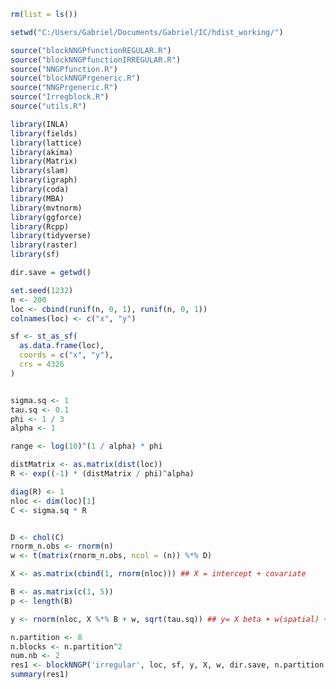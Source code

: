 ```r
rm(list = ls())

setwd("C:/Users/Gabriel/Documents/Gabriel/IC/hdist_working/")

source("blockNNGPfunctionREGULAR.R")
source("blockNNGPfunctionIRREGULAR.R")
source("NNGPfunction.R")
source("blockNNGPrgeneric.R")
source("NNGPrgeneric.R")
source("Irregblock.R")
source("utils.R")

library(INLA)
library(fields)
library(lattice)
library(akima)
library(Matrix)
library(slam)
library(igraph)
library(coda)
library(MBA)
library(mvtnorm)
library(ggforce)
library(Rcpp)
library(tidyverse)
library(raster)
library(sf)

dir.save = getwd()

set.seed(1232)
n <- 200
loc <- cbind(runif(n, 0, 1), runif(n, 0, 1))
colnames(loc) <- c("x", "y") 

sf <- st_as_sf(
  as.data.frame(loc),  
  coords = c("x", "y"),  
  crs = 4326  
)


sigma.sq <- 1
tau.sq <- 0.1
phi <- 1 / 3
alpha <- 1

range <- log(10)^(1 / alpha) * phi

distMatrix <- as.matrix(dist(loc))
R <- exp((-1) * (distMatrix / phi)^alpha)
```

```r
diag(R) <- 1
nloc <- dim(loc)[1]
C <- sigma.sq * R


D <- chol(C)
rnorm_n.obs <- rnorm(n)
w <- t(matrix(rnorm_n.obs, ncol = (n)) %*% D)

X <- as.matrix(cbind(1, rnorm(nloc))) ## X = intercept + covariate

B <- as.matrix(c(1, 5))
p <- length(B)

y <- rnorm(nloc, X %*% B + w, sqrt(tau.sq)) ## y= X beta + w(spatial) + nugget

```


```r
n.partition <- 8
n.blocks <- n.partition^2
num.nb <- 2
res1 <- blockNNGP('irregular', loc, sf, y, X, w, dir.save, n.partition ,n.blocks, num.nb)
summary(res1)
```